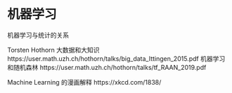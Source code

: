 # 机器学习 {#chap:machine-learning}


机器学习与统计的关系

Torsten Hothorn 大数据和大知识 https://user.math.uzh.ch/hothorn/talks/big_data_Ittingen_2015.pdf
机器学习和随机森林 https://user.math.uzh.ch/hothorn/talks/tf_RAAN_2019.pdf

Machine Learning 的漫画解释 https://xkcd.com/1838/
